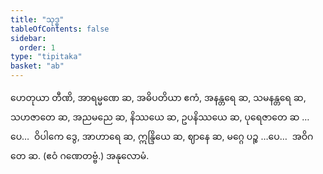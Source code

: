 ```yaml
---
title: "သုဒ္ဓ"
tableOfContents: false
sidebar:
  order: 1
type: "tipitaka"
basket: "ab"
---
```



<DynamicBreadcrumb />

<Division number="91">

<Paragraph number="246">
ဟေတုယာ တီဏိ, အာရမ္မဏေ ဆ, အဓိပတိယာ ဧကံ, အနန္တရေ ဆ, သမနန္တရေ ဆ, သဟဇာတေ ဆ, အညမညေ ဆ, နိဿယေ ဆ, ဥပနိဿယေ ဆ, ပုရေဇာတေ ဆ …ပေ…  ဝိပါကေ ဒွေ, အာဟာရေ ဆ, ဣန္ဒြိယေ ဆ, ဈာနေ ဆ, မဂ္ဂေ ပဉ္စ …ပေ…  အဝိဂတေ ဆ. (ဧဝံ ဂဏေတဗ္ဗံ.)

</Paragraph>
</Division>

<Paragraph number="247" type="center">
အနုလောမံ.
</Paragraph>